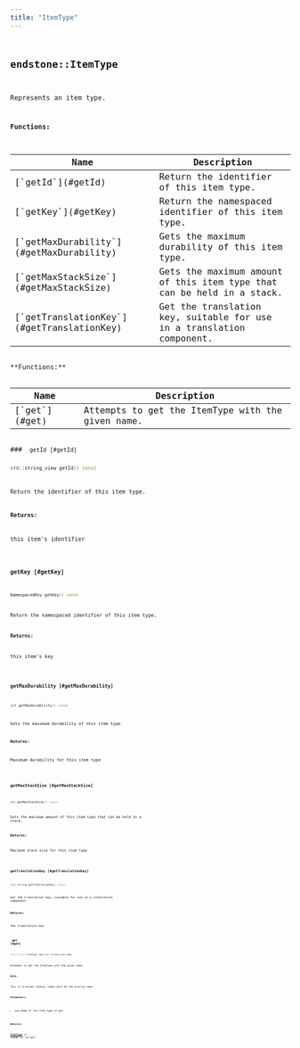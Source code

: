 ```yaml
---
title: "ItemType"
---
```


## <code className="doc-symbol doc-symbol-class"/> endstone::ItemType

Represents an item type.


















**Functions:**

<table>
<thead>
   <tr>
      <th>Name</th>
      <th>Description</th>
   </tr>
</thead>
<tbody>
<tr key="classendstone_1_1_item_type_1a56424331592c8d52c505a381ff15480d">
    <td>[`getId`](#getId)</td>
    <td>Return the identifier of this item type.</td>
</tr>
<tr key="classendstone_1_1_item_type_1ac6e624e2ada4e0b00e649da7eef9c895">
    <td>[`getKey`](#getKey)</td>
    <td>Return the namespaced identifier of this item type.</td>
</tr>
<tr key="classendstone_1_1_item_type_1ad6e45d72ee92f575f9913674f3beacd9">
    <td>[`getMaxDurability`](#getMaxDurability)</td>
    <td>Gets the maximum durability of this item type.</td>
</tr>
<tr key="classendstone_1_1_item_type_1a0ed5eae24345de2c756b00eb6da0cdb9">
    <td>[`getMaxStackSize`](#getMaxStackSize)</td>
    <td>Gets the maximum amount of this item type that can be held in a stack.</td>
</tr>
<tr key="classendstone_1_1_item_type_1a2e673b2a8d514e0d5697d5c15bee9e3c">
    <td>[`getTranslationKey`](#getTranslationKey)</td>
    <td>Get the translation key, suitable for use in a translation component.</td>
</tr>
</tbody>
</table>
**Functions:**

<table>
<thead>
   <tr>
      <th>Name</th>
      <th>Description</th>
   </tr>
</thead>
<tbody>
<tr key="classendstone_1_1_item_type_1a828907daec071e5a095a248dfd3bd309">
    <td>[`get`](#get)</td>
    <td>Attempts to get the ItemType with the given name.</td>
</tr>
</tbody>
</table>
### <code className="doc-symbol doc-symbol-function"/> getId [#getId]

```cpp
std::string_view getId() const
```

Return the identifier of this item type.





**Returns:**

this item's identifier 





        
### <code className="doc-symbol doc-symbol-function"/> getKey [#getKey]

```cpp
NamespacedKey getKey() const
```

Return the namespaced identifier of this item type.





**Returns:**

this item's key 





        
### <code className="doc-symbol doc-symbol-function"/> getMaxDurability [#getMaxDurability]

```cpp
int getMaxDurability() const
```

Gets the maximum durability of this item type.





**Returns:**

Maximum durability for this item type 





        
### <code className="doc-symbol doc-symbol-function"/> getMaxStackSize [#getMaxStackSize]

```cpp
int getMaxStackSize() const
```

Gets the maximum amount of this item type that can be held in a stack.





**Returns:**

Maximum stack size for this item type 





        
### <code className="doc-symbol doc-symbol-function"/> getTranslationKey [#getTranslationKey]

```cpp
std::string getTranslationKey() const
```

Get the translation key, suitable for use in a translation component.





**Returns:**

the translation key 





        
### <code className="doc-symbol doc-symbol-function"/> get [#get]

```cpp
static const ItemType *get(std::string_view name)
```

Attempts to get the ItemType with the given name.





**Note:**

This is a normal lookup, names must be the precise name.




**Parameters:**


* `name` Name of the item\_type to get



**Returns:**

[**ItemType**](classendstone_1_1_item_type.md) if found, or nullptr 





        